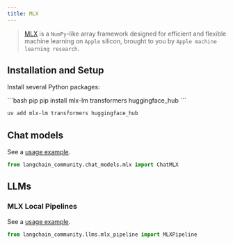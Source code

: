 ```yaml
---
title: MLX
---
```


>[MLX](https://ml-explore.github.io/mlx/build/html/index.html) is a `NumPy`-like array framework
> designed for efficient and flexible machine learning on `Apple` silicon,
> brought to you by `Apple machine learning research`.


## Installation and Setup

Install several Python packages:

<CodeGroup>
```bash pip
pip install mlx-lm transformers huggingface_hub
```

```bash uv
uv add mlx-lm transformers huggingface_hub
```
</CodeGroup>


## Chat models


See a [usage example](/oss/integrations/chat/mlx).

```python
from langchain_community.chat_models.mlx import ChatMLX
```

## LLMs

### MLX Local Pipelines

See a [usage example](/oss/integrations/llms/mlx_pipelines).

```python
from langchain_community.llms.mlx_pipeline import MLXPipeline
```

